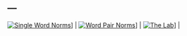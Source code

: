---
---

<link rel="stylesheet" href="styles.css" type="text/css">

| [![Single Word Norms](single_words.jpg)](single.html)] | [![Word Pair Norms](double_words.jpg)](pairs.html)] | [![The Lab](lab.jpg)](lab.html)] |


